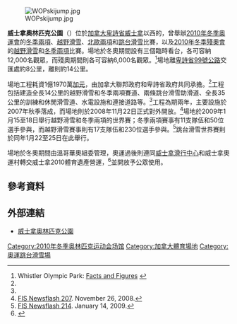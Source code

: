 {{noteTA|G1=地名
}}
[[File:WOPskijump.jpg|thumb]]

'''威士拿奧林匹克公園'''（{{lang-en|Whistler Olympic Park}}）位於[[加拿大|加拿大]][[卑詩省|卑詩省]][[威士拿|威士拿]]以西的{{le|卡拉漢谷|Callaghan Valley}}，曾舉辦[[2010年冬季奧運會|2010年冬季奧運會]]的[[2010年冬季奧林匹克運動會冬季兩項比賽|冬季兩項]]、[[2010年冬季奧林匹克運動會越野滑雪比賽|越野滑雪]]、[[2010年冬季奧林匹克運動會北歐兩項比賽|北歐兩項]]和[[2010年冬季奧林匹克運動會跳台滑雪比賽|跳台滑雪]]比賽，以及[[2010年冬季殘奧會|2010年冬季殘奧會]]的[[2010年冬季殘奧會越野滑雪比賽|越野滑雪]]和[[2010年冬季殘奧會冬季兩項比賽|冬季兩項]]比賽。場地於冬奧期間設有三個臨時看台，各可容納12,000名觀眾，而殘奧期間則各可容納6,000名觀眾。<ref name="WOP">Whistler Olympic Park: [http://www.whistlerolympicpark.com/venue/fact/tabid/61/language/en-CA/default.aspx Facts and Figures] {{Wayback|url=http://www.whistlerolympicpark.com/venue/fact/tabid/61/language/en-CA/default.aspx |date=20101222051454 }}</ref>場地離[[卑詩省99號公路|卑詩省99號公路]]交匯處約8公里，離{{le|威士拿奧運村|Whistler Olympic and Paralympic Village}}則約14公里。

場地工程耗資1億1970萬[[加元|加元]]，由加拿大聯邦政府和卑詩省政府共同承擔。<ref name="WOP"/>工程包括建造全長14公里的越野滑雪和冬季兩項賽道、兩條跳台滑雪助滑道、全長35公里的訓練和休閒滑雪道、水電設施和連接道路等。<ref name="WOP"/>工程為期兩年，主要設施於2007年秋季落成，而場地則於2008年11月22日正式對外開放。<ref name=fisnov2608>[http://www.fis-ski.com/cms/impression_page.htm?page_id=2400&gab_id=5&id_newsflash=215&URL=/uk/news/fisnewsflash/newsflash20081 FIS Newsflash 207]{{dead link|date=2017年12月 |bot=InternetArchiveBot |fix-attempted=yes }}. November 26, 2008.</ref>場地於2009年1月15至18日舉行越野滑雪和冬季兩項的世界賽；冬季兩項賽事有11支隊伍和50位選手參與，而越野滑雪賽事則有17支隊伍和230位選手參與。<ref name=fisjan1409>[http://www.fis-ski.com/cms/impression_page.htm?page_id=2400&gab_id=5&id_newsflash=223&URL=/uk/news/fisnewsflash/newsflash2009 FIS Newsflash 214]{{dead link|date=2017年12月 |bot=InternetArchiveBot |fix-attempted=yes }}. January 14, 2009.</ref>跳台滑雪世界賽則於同年1月22至25日在此舉行。

場地於冬奧期間由溫哥華奧組委管理，奧運過後則連同[[威士拿滑行中心|威士拿滑行中心]]和威士拿奧運村轉交威士拿2010體育遺產營運，<ref>{{Cite web |url=http://www.whistler.ca/index.php?option=com_content&task=view&id=691&Itemid=1 |title=Resort Municipality of Whistler - Whistler Legacies Society gets new identity |access-date=2011-01-09 |archive-date=2012-02-25 |archive-url=https://web.archive.org/web/20120225202050/http://www.whistler.ca/index.php?option=com_content&task=view&id=691&Itemid=1 |dead-url=no }}</ref>並開放予公眾使用。

==參考資料==
{{reflist|2}}

==外部連結==
* [http://www.whistlerolympicpark.com 威士拿奧林匹克公園] {{Wayback|url=http://www.whistlerolympicpark.com/ |date=20181007001945 }}

{{coord|50|8|7|N|123|7|9|W|display=title}}

[[Category:2010年冬季奥林匹克运动会场馆|Category:2010年冬季奥林匹克运动会场馆]]
[[Category:加拿大體育場地|Category:加拿大體育場地]]
[[Category:奧運跳台滑雪場|Category:奧運跳台滑雪場]]